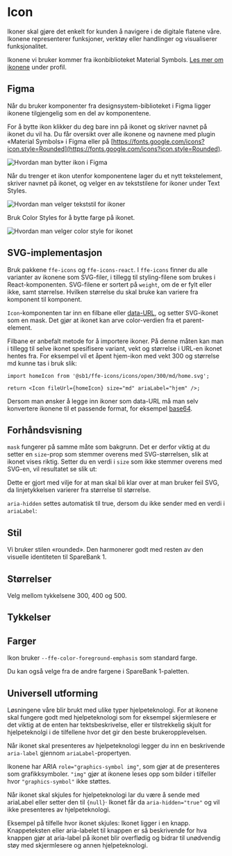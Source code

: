 
<Meta of={IconStories} />

# Icon

Ikoner skal gjøre det enkelt for kunden å navigere i de digitale flatene våre. Ikonene representerer funksjoner, verktøy eller handlinger og visualiserer funksjonalitet.

Ikonene vi bruker kommer fra ikonbiblioteket Material Symbols. [Les mer om ikonene](https://design.sparebank1.no/profil/ikoner/) under profil.

<InstallImport packageName="@sb1/ffe-icons-react" dependencies={dependencies} />

## Figma

Når du bruker komponenter fra designsystem-biblioteket i Figma ligger ikonene tilgjengelig som en del av komponentene.

For å bytte ikon klikker du deg bare inn på ikonet og skriver navnet på ikonet du vil ha. Du får oversikt over alle ikonene og navnene med plugin «Material Symbols»
i Figma eller på [https://fonts.google.com/icons?icon.style=Rounded](https://fonts.google.com/icons?icon.style=Rounded).

<img src={bytteIkonSrc} alt="Hvordan man bytter ikon i Figma" />

Når du trenger et ikon utenfor komponentene lager du et nytt tekstelement, skriver navnet på ikonet, og velger en av tekststilene for ikoner under Text Styles.

<img src={velgerTextStilSrc} alt="Hvordan man velger tekststil for ikoner" />

Bruk Color Styles for å bytte farge på ikonet.

<img src={velgerColorSrc} alt="Hvordan man velger color style for ikonet" />

## SVG-implementasjon

Bruk pakkene `ffe-icons` og `ffe-icons-react`. I `ffe-icons` finner du alle varianter av ikonene som SVG-filer, i tillegg til styling-filene som brukes i React-komponenten.
SVG-filene er sortert på `weight`, om de er fylt eller ikke, samt størrelse. Hvilken størrelse du skal bruke kan variere fra komponent til komponent.

`Icon`-komponenten tar inn en filbane eller [data-URL](https://developer.mozilla.org/en-US/docs/Web/HTTP/Basics_of_HTTP/Data_URLs), og setter SVG-ikonet som en mask. Det gjør at ikonet kan arve color-verdien fra et parent-element.

Filbane er anbefalt metode for å importere ikoner. På denne måten kan man i tillegg til selve ikonet spesifisere variant, vekt og størrelse i URL-en ikonet hentes fra.
For eksempel vil et åpent hjem-ikon med vekt 300 og størrelse md kunne tas i bruk slik:

```
import homeIcon from '@sb1/ffe-icons/icons/open/300/md/home.svg';

return <Icon fileUrl={homeIcon} size="md" ariaLabel="hjem" />;
```

Dersom man ønsker å legge inn ikoner som data-URL må man selv konvertere ikonene til et passende format, for eksempel [base64](https://developer.mozilla.org/en-US/docs/Glossary/Base64).

## Forhåndsvisning

<Canvas of={IconStories.Standard} />
<Controls of={IconStories.Standard} />

`mask` fungerer på samme måte som bakgrunn. Det er derfor viktig at du setter en `size`-prop som stemmer overens med SVG-størrelsen, slik at ikonet vises riktig.
Setter du en verdi i `size` som ikke stemmer overens med SVG-en, vil resultatet se slik ut:

<Canvas of={IconStories.WrongSize} />

Dette er gjort med vilje for at man skal bli klar over at man bruker feil SVG, da linjetykkelsen varierer fra størrelse til størrelse.

`aria-hidden` settes automatisk til true, dersom du ikke sender med en verdi i `ariaLabel`:

<Canvas of={IconStories.NoAriaLabel} />

## Stil

Vi bruker stilen «rounded». Den harmonerer godt med resten av den visuelle identiteten til SpareBank 1.

## Størrelser

Velg mellom tykkelsene 300, 400 og 500.

<Canvas of={IconStories.Sizes} />

## Tykkelser

<Canvas of={IconStories.Weights} />

## Farger

Ikon bruker `--ffe-color-foreground-emphasis` som standard farge.

Du kan også velge fra de andre fargene i SpareBank 1-paletten.

## Universell utforming

Løsningene våre blir brukt med ulike typer hjelpeteknologi. For at ikonene skal fungere godt med hjelpeteknologi som for
eksempel skjermlesere er det viktig at de enten har tektsbeskrivelse, eller er tilstrekkelig skjult for hjelpeteknolgi i
de tilfellene hvor det gir den beste brukeropplevelsen.

Når ikonet skal presenteres av hjelpeteknologi legger du inn en beskrivende `aria-label` gjennom `ariaLabel`-propertyen.

Ikonene har ARIA `role="graphics-symbol img"`, som gjør at de presenteres som grafikksymboler. `"img"` gjør at ikonene leses
opp som bilder i tilfeller hvor `"graphics-symbol"` ikke støttes.

Når ikonet skal skjules for hjelpeteknologi lar du være å sende med ariaLabel eller setter den til `{null}`·
Ikonet får da `aria-hidden="true"` og vil ikke presenteres av hjelpeteknologi.

Eksempel på tilfelle hvor ikonet skjules: Ikonet ligger i en knapp. Knappeteksten eller aria-labelet til knappen er så
beskrivende for hva knappen gjør at aria-label på ikonet blir overflødig og bidrar til unødvendig støy med skjermlesere
og annen hjelpeteknologi.

<Canvas of={IconStories.UniversellUtforming} />
